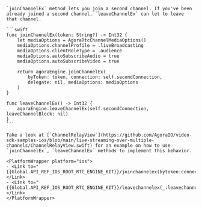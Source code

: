 <PlatformWrapper platform="ios">

    `joinChannelEx` method lets you join a second channel. If you've been already joined a second channel, `leaveChannelEx` can let to leave that channel.

    ```swift
    func joinChannelEx(token: String?) -> Int32 {
        let mediaOptions = AgoraRtcChannelMediaOptions()
        mediaOptions.channelProfile = .liveBroadcasting
        mediaOptions.clientRoleType = .audience
        mediaOptions.autoSubscribeAudio = true
        mediaOptions.autoSubscribeVideo = true

        return agoraEngine.joinChannelEx(
            byToken: token, connection: self.secondConnection,
            delegate: nil, mediaOptions: mediaOptions
        )
    }

    func leaveChannelEx() -> Int32 {
        agoraEngine.leaveChannelEx(self.secondConnection, leaveChannelBlock: nil)
    }
    ```

    Take a look at [`ChannelRelayView`](https://github.com/AgoraIO/video-sdk-samples-ios/blob/main/live-streaming-over-multiple-channels/ChannelRelayView.swift) for an example on how to use `joinChannelEx`, `leaveChannelEx` methods to implement this behavior.

    <PlatformWrapper platform="ios">
    - <Link to="{{Global.API_REF_IOS_ROOT_RTC_ENGINE_KIT}}/joinchannelex(bytoken:connection:delegate:mediaoptions:joinsuccess:)">joinChannelEx(byToken:connection:delegate:mediaOptions:joinSuccess:)</Link>
    - <Link to="{{Global.API_REF_IOS_ROOT_RTC_ENGINE_KIT}}/leavechannelex(_:leavechannelblock:)">leaveChannelEx(_:leaveChannelBlock:)</Link>
    </PlatformWrapper>

</PlatformWrapper>